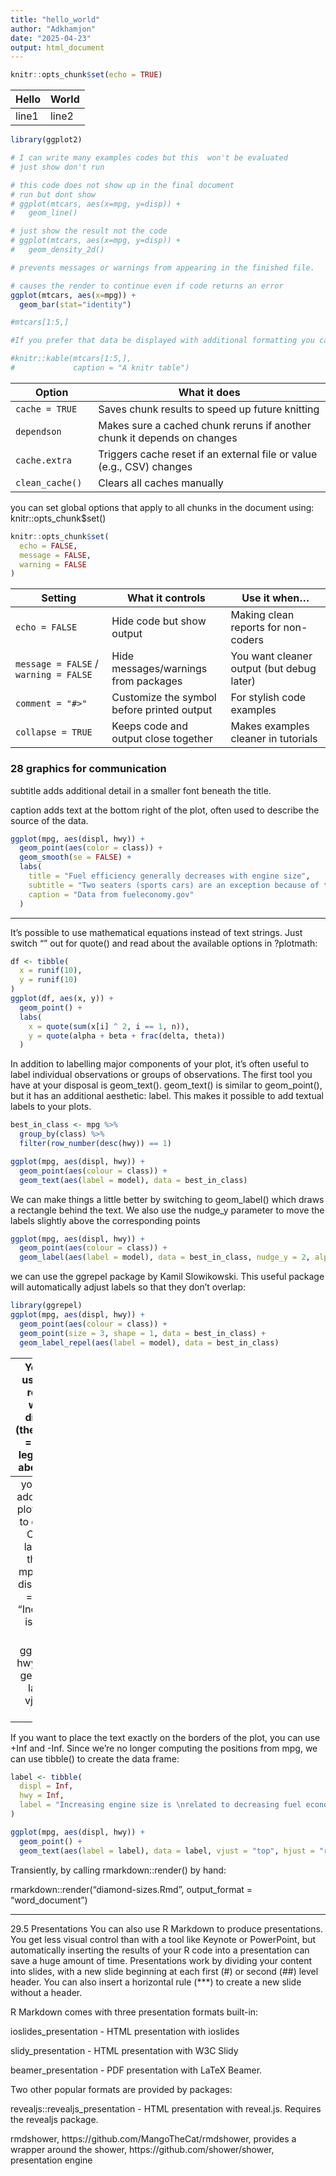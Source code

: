 ```yaml
---
title: "hello_world"
author: "Adkhamjon"
date: "2025-04-23"
output: html_document
---
```


```r
knitr::opts_chunk$set(echo = TRUE)
```

| Hello | World |
|-------|-------|
| line1 | line2 |

```r
library(ggplot2)
```

```r
# I can write many examples codes but this  won't be evaluated
# just show don't run

```

```r
# this code does not show up in the final document
# run but dont show
# ggplot(mtcars, aes(x=mpg, y=disp)) +
#   geom_line()
```

```r
# just show the result not the code 
# ggplot(mtcars, aes(x=mpg, y=disp)) +
#   geom_density_2d()
```

```r
# prevents messages or warnings from appearing in the finished file.
```

```r
# causes the render to continue even if code returns an error
ggplot(mtcars, aes(x=mpg)) +
  geom_bar(stat="identity")

```

```r
#mtcars[1:5,]
```

```r
#If you prefer that data be displayed with additional formatting you can use the knitr::kable function.

#knitr::kable(mtcars[1:5,],
#             caption = "A knitr table")
```

| Option | What it does |
|-------------------|-----------------------------------------------------|
| `cache = TRUE` | Saves chunk results to speed up future knitting |
| `dependson` | Makes sure a cached chunk reruns if another chunk it depends on changes |
| `cache.extra` | Triggers cache reset if an external file or value (e.g., CSV) changes |
| `clean_cache()` | Clears all caches manually |

you can set global options that apply to all chunks in the document using: knitr::opts_chunk\$set()

```r
knitr::opts_chunk$set(
  echo = FALSE,
  message = FALSE,
  warning = FALSE
)

```

| Setting | What it controls | Use it when... |
|----------------------|---------------------------|-----------------------|
| `echo = FALSE` | Hide code but show output | Making clean reports for non-coders |
| `message = FALSE` / `warning = FALSE` | Hide messages/warnings from packages | You want cleaner output (but debug later) |
| `comment = "#>"` | Customize the symbol before printed output | For stylish code examples |
| `collapse = TRUE` | Keeps code and output close together | Makes examples cleaner in tutorials |


### 28  graphics for communication
subtitle adds additional detail in a smaller font beneath the title.

caption adds text at the bottom right of the plot, often used to describe the source of the data.

```r
ggplot(mpg, aes(displ, hwy)) +
  geom_point(aes(color = class)) +
  geom_smooth(se = FALSE) +
  labs(
    title = "Fuel efficiency generally decreases with engine size",
    subtitle = "Two seaters (sports cars) are an exception because of their light weight",
    caption = "Data from fueleconomy.gov"
  )
```

----

It’s possible to use mathematical equations instead of text strings. Just switch "" out for quote() and read about the available options in ?plotmath:

```r
df <- tibble(
  x = runif(10),
  y = runif(10)
)
ggplot(df, aes(x, y)) +
  geom_point() +
  labs(
    x = quote(sum(x[i] ^ 2, i == 1, n)),
    y = quote(alpha + beta + frac(delta, theta))
  )
```




In addition to labelling major components of your plot, it’s often useful to label individual observations or groups of observations. The first tool you have at your disposal is geom_text(). geom_text() is similar to geom_point(), but it has an additional aesthetic: label. This makes it possible to add textual labels to your plots.

```r
best_in_class <- mpg %>%
  group_by(class) %>%
  filter(row_number(desc(hwy)) == 1)

ggplot(mpg, aes(displ, hwy)) +
  geom_point(aes(colour = class)) +
  geom_text(aes(label = model), data = best_in_class)
```


We can make things a little better by switching to geom_label() which draws a rectangle behind the text. We also use the nudge_y parameter to move the labels slightly above the corresponding points


```r
ggplot(mpg, aes(displ, hwy)) +
  geom_point(aes(colour = class)) +
  geom_label(aes(label = model), data = best_in_class, nudge_y = 2, alpha = 0.5)
```

we can use the ggrepel package by Kamil Slowikowski. This useful package will automatically adjust labels so that they don’t overlap:

```r
library(ggrepel)
ggplot(mpg, aes(displ, hwy)) +
  geom_point(aes(colour = class)) +
  geom_point(size = 3, shape = 1, data = best_in_class) +
  geom_label_repel(aes(label = model), data = best_in_class)
```

----
You can sometimes use the same idea to replace the legend with labels placed directly on the plot. (theme(legend.position = "none") turns the legend off — we’ll talk about it more shortly.)


```r
class_avg <- mpg %>%
  group_by(class) %>%
  summarise(
    displ = median(displ),
    hwy = median(hwy)
  )

ggplot(mpg, aes(displ, hwy, colour = class)) +
  ggrepel::geom_label_repel(aes(label = class),
    data = class_avg,
    size = 6,
    label.size = 0,
    segment.color = NA
  ) +
  geom_point() +
  theme(legend.position = "none")
```
----
you might just want to add a single label to the plot, but you’ll still need to create a data frame. Often, you want the label in the corner of the plot, 
```r
label <- mpg %>%
  summarise(
    displ = max(displ),
    hwy = max(hwy),
    label = "Increasing engine size is \nrelated to decreasing fuel economy."
  )

ggplot(mpg, aes(displ, hwy)) +
  geom_point() +
  geom_text(aes(label = label), data = label, vjust = "top", hjust = "right")
```
----
If you want to place the text exactly on the borders of the plot, you can use +Inf and -Inf. Since we’re no longer computing the positions from mpg, we can use tibble() to create the data frame:

```r
label <- tibble(
  displ = Inf,
  hwy = Inf,
  label = "Increasing engine size is \nrelated to decreasing fuel economy."
)

ggplot(mpg, aes(displ, hwy)) +
  geom_point() +
  geom_text(aes(label = label), data = label, vjust = "top", hjust = "right")
```



Transiently, by calling rmarkdown::render() by hand:

rmarkdown::render("diamond-sizes.Rmd", output_format = "word_document")

----
29.5 Presentations
You can also use R Markdown to produce presentations. You get less visual control than with a tool like Keynote or PowerPoint, but automatically inserting the results of your R code into a presentation can save a huge amount of time. Presentations work by dividing your content into slides, with a new slide beginning at each first (#) or second (##) level header. You can also insert a horizontal rule (***) to create a new slide without a header.

R Markdown comes with three presentation formats built-in:

ioslides_presentation - HTML presentation with ioslides

slidy_presentation - HTML presentation with W3C Slidy

beamer_presentation - PDF presentation with LaTeX Beamer.

Two other popular formats are provided by packages:

revealjs::revealjs_presentation - HTML presentation with reveal.js. Requires the revealjs package.

rmdshower, https://github.com/MangoTheCat/rmdshower, provides a wrapper around the shower, https://github.com/shower/shower, presentation engine


